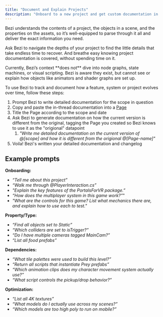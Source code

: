 ```yaml
---
title: "Document and Explain Projects"
description: "Onboard to a new project and get custom documentation in a heartbeat."
---
```


Bezi understands the contents of a project, the objects in a scene, and the properties on the assets, so it’s well-equipped to parse through it all and deliver the exact information you need.

Ask Bezi to navigate the depths of your project to find the little details that take endless time to recover. And breathe easy knowing project documentation is covered, without spending time on it.

<Warning>
  Currently, Bezi’s context **does not** dive into node graphs, state machines, or visual scripting. Bezi is aware they exist, but cannot see or explain how objects like animators and shader graphs are set up.
</Warning>

To use Bezi to track and document how a feature, system or project evolves over time, follow these steps: 

1. Prompt Bezi to write detailed documentation for the scope in question
2. Copy and paste the in-thread documentation into a [Page](https://docs.bezi.com/bezi/product/pages-folders)
3. Title the Page according to the scope and date
4. Ask Bezi to generate documentation on how the current version is different from the original, tagging the Page you created so Bezi knows to use it as the "origional" datapoint 
   1. _"Write me detailed documentation on the current version of @[scope] and how it is different from the origional @[Page-name]"_
5. Voila! Bezi's written your detailed documentation and changelog

## Example prompts

**Onboarding:**

- _“Tell me about this project”_
- _“Walk me through @PlayerInteraction.cs”_
- _"Explain the key features of the PortalsForVR package.”_
- _“How does the multiplayer system in this game work?”_"
- _"What are the controls for this game? List what mechanics there are, and explain how to use each to test."_

**Property/Type:**

- _“Find all objects set to Static”_
- _“Which colliders are set to isTrigger?”_
- _“Do I have multiple cameras tagged MainCam?”_
- _“List all food prefabs”_

**Dependencies:**

- _“What tile palettes were used to build this level?”_
- _“Return all scripts that instantiate Prey prefabs”_
- _“Which animation clips does my character movement system actually use?”_
- _“What script controls the pickup/drop behavior?”_

**Optimization:**

- _“List all 4K textures”_
- _“What models do I actually use across my scenes?”_
- _“Which models are too high poly to run on mobile?”_